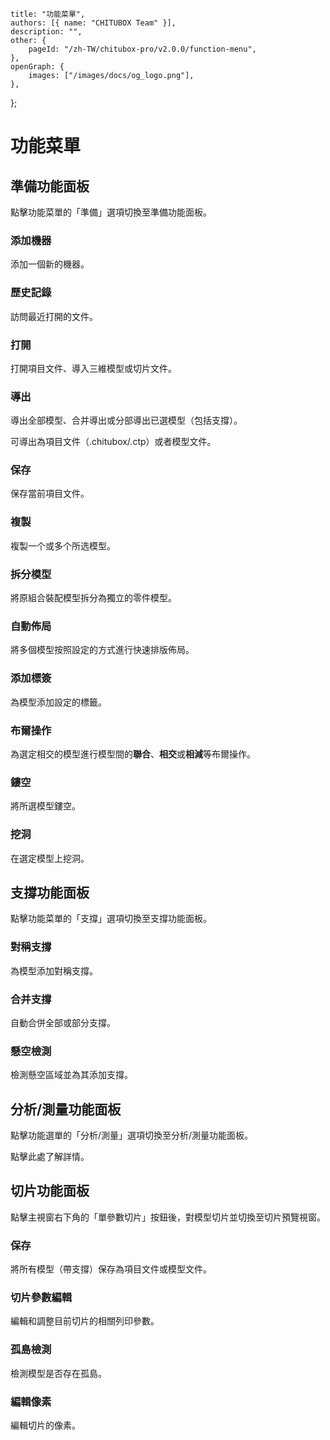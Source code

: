 
	title: "功能菜單",
	authors: [{ name: "CHITUBOX Team" }],
	description: "",
	other: {
		pageId: "/zh-TW/chitubox-pro/v2.0.0/function-menu",
	},
	openGraph: {
		images: ["/images/docs/og_logo.png"],
	},
};

# 功能菜單

<ImageContainer src="/images/docs/zh-TW/chitubox-pro/2.x.x/function-menu.png" />

## 準備功能面板

點擊功能菜單的「準備」選項切換至準備功能面板。

<ImageContainer src="/images/docs/zh-CN/chitubox-pro/2.x.x/prepare-function-panel.png" />

### 添加機器

<Link href="/zh-TW/chitubox-pro/latest/printer-management/add-and-delete-printers#添加列印機">添加一個新的機器</Link>。

### 歷史記錄

<Link href="/zh-TW/chitubox-pro/latest/file#打開最近的文件">訪問最近打開的文件</Link>。

### 打開

打開項目文件、導入三維模型或切片文件。

### 導出

導出全部模型、合并導出或分部導出已選模型（包括支撐）。

可導出為項目文件（.chitubox/.ctp）或者模型文件。

### 保存

<Link href="/zh-TW/chitubox-pro/latest/file#保存項目文件">保存當前項目文件</Link>。

### 複製

<Link href="/zh-TW/chitubox-pro/latest/model-processing#複製">複製</Link>一个或多个所选模型。

### 拆分模型

將原組合裝配模型<Link href="/zh-TW/chitubox-pro/latest/model-processing#拆分模型">拆分為獨立的零件模型</Link>。

### 自動佈局

將多個模型按照設定的方式進行<Link href="/zh-TW/chitubox-pro/latest/model-processing#自動佈局">快速排版佈局</Link>。

### 添加標簽

為模型<Link href="/zh-TW/chitubox-pro/latest/model-processing#添加標簽">添加設定的標籤</Link>。

### 布爾操作

為選定相交的模型進行模型間的**聯合**、**相交**或**相減**等<Link href="/zh-TW/chitubox-pro/latest/model-processing#布爾操作">布爾操作</Link>。

### 鏤空

將所選模型<Link href="/zh-TW/chitubox-pro/latest/model-processing#鏤空">鏤空</Link>。

### 挖洞

在選定模型上<Link href="/zh-TW/chitubox-pro/latest/model-processing#挖洞">挖洞</Link>。

## 支撐功能面板

點擊功能菜單的「支撐」選項切換至支撐功能面板。

<ImageContainer src="/images/docs/zh-CN/chitubox-pro/2.x.x/support-function-panel.png" />

### 對稱支撐

為模型添加<Link href="/zh-TW/chitubox-pro/latest/support/add-edit-delete#對稱支撐">對稱支撐</Link>。

### 合并支撐

<Link href="/zh-TW/chitubox-pro/latest/support/add-edit-delete#合併支撐">自動合併全部或部分支撐</Link>。

### 懸空檢測

<Link href="/zh-TW/chitubox-pro/latest/risk-detection#懸空檢測">檢測懸空區域</Link>並為其添加支撐。

## 分析/測量功能面板

點擊功能選單的「分析/測量」選項切換至分析/測量功能面板。

<ImageContainer src="/images/docs/zh-CN/chitubox-pro/2.x.x/analyze-function-panel.png" />

點擊<Link href="/zh-TW/chitubox-pro/latest/analyze-and-measure">此處</Link>了解詳情。

## 切片功能面板

點擊主視窗右下角的「單參數切片」按鈕後，對模型切片並切換至切片預覽視窗。

<ImageContainer src="/images/docs/zh-CN/chitubox-pro/2.x.x/slice-function-panel.png" />

### 保存

將所有模型（帶支撐）保存為項目文件或模型文件。

### 切片參數編輯

<Link href="/zh-TW/chitubox-pro/latest/slice/slice-preview#切片參數編輯">編輯和調整目前切片的相關列印參數</Link>。

### 孤島檢測

<Link href="/zh-TW/chitubox-pro/latest/risk-detection#孤島檢測">檢測模型是否存在孤島</Link>。

### 編輯像素

<Link href="/zh-TW/chitubox-pro/latest/slice/slice-preview#編輯像素">編輯切片的像素</Link>。
